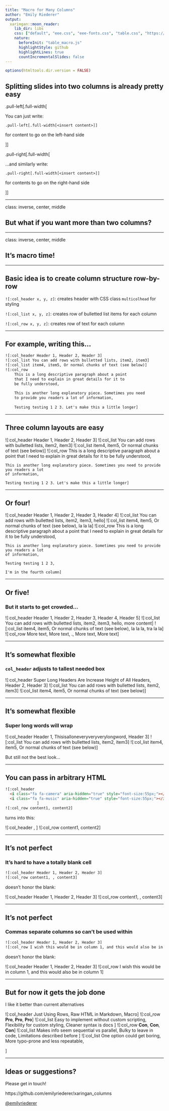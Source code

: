 ```yaml
---
title: "Macro for Many Columns"
author: "Emily Riederer"
output:
  xaringan::moon_reader:
    lib_dir: libs
    css: ["default", "eee.css", "eee-fonts.css", "table.css", "https://cdnjs.cloudflare.com/ajax/libs/font-awesome/4.7.0/css/font-awesome.min.css"]
    nature:
      beforeInit: "table_macro.js"
      highlightStyle: github
      highlightLines: true
      countIncrementalSlides: false
---
```


```r
options(htmltools.dir.version = FALSE)
```


## Splitting slides into two columns is already pretty easy

.pull-left[.full-width[ 

You can just write:

`.pull-left[.full-width[<insert content>]]` 

for content to go on the left-hand side

]]



.pull-right[.full-width[ 

...and similarly write:

`.pull-right[.full-width[<insert content>]]` 

for contents to go on the right-hand side

]]


---

class: inverse, center, middle

## But what if you want more than two columns?

---

class: inverse, center, middle

## It's macro time!

---

## Basic idea is to create column structure row-by-row

`![:col_header x, y, z]`: creates header with CSS class `multicolhead` for styling

`![:col_list x, y, z]`: creates row of bulletted list items for each column

`![:col_row x, y, z]`: creates row of text for each column

---

## For example, writing this...

````html
![:col_header Header 1, Header 2, Header 3]
![:col_list You can add rows with bulletted lists, item2, item3]
![:col_list item4, item5, Or normal chunks of text (see below)]
![:col_row 
    This is a long descriptive paragraph about a point 
    that I need to explain in great details for it to 
    be fully understood,
    
    This is another long explanatory piece. Sometimes you need 
    to provide you readers a lot of information,
    
    Testing testing 1 2 3. Let's make this a little longer]
````
---

## Three column layouts are easy

![:col_header Header 1, Header 2, Header 3]
![:col_list You can add rows with bulletted lists, item2, item3]
![:col_list item4, item5, Or normal chunks of text (see below)]
![:col_row 
    This is a long descriptive paragraph about a point that I need to explain in great details
    for it to be fully understood,
    
    This is another long explanatory piece. Sometimes you need to provide you readers a lot 
    of information,
    
    Testing testing 1 2 3. Let's make this a little longer]

---

## Or four!

![:col_header Header 1, Header 2, Header 3, Header 4]
![:col_list You can add rows with bulletted lists, item2, item3, hello]
![:col_list item4, item5, Or normal chunks of text (see below), la la la]
![:col_row 
    This is a long descriptive paragraph about a point that I need to explain in great details
    for it to be fully understood,
    
    This is another long explanatory piece. Sometimes you need to provide you readers a lot 
    of information,
    
    Testing testing 1 2 3,
    
    I'm in the fourth column]
    
---

## Or five!

### But it starts to get crowded...

![:col_header Header 1, Header 2, Header 3, Header 4, Header 5]
![:col_list You can add rows with bulletted lists, item2, item3, hello, more content]
![:col_list item4, item5, Or normal chunks of text (see below), la la la, tra la la]
![:col_row 
    More text,
    More text,
    .,
    More text,
    More text
]

---

## It's somewhat flexible

### `col_header` adjusts to tallest needed box

![:col_header Super Long Headers Are Increase Height of All Headers, Header 2, Header 3]
![:col_list You can add rows with bulletted lists, item2, item3]
![:col_list item4, item5, Or normal chunks of text (see below)]

---

## It's somewhat flexible

### Super long words will wrap

![:col_header Header 1, Thisisalloneveryveryverylongword, Header 3]
![:col_list You can add rows with bulletted lists, item2, item3]
![:col_list item4, item5, Or normal chunks of text (see below)]

But still not the best look...

---

## You can pass in arbitrary HTML

````html
![:col_header 
  <i class="fa fa-camera" aria-hidden="true" style="font-size:55px;"></i>,
  <i class="fa fa-music" aria-hidden="true" style="font-size:55px;"></i>
              ]
![:col_row content1, content2]
````

turns into this:

![:col_header 
  <i class="fa fa-camera" aria-hidden="true" style="font-size:55px;"></i>,
  <i class="fa fa-music" aria-hidden="true" style="font-size:55px;"></i>
              ]
![:col_row content1, content2]

---


## It's not perfect

### It's hard to have a totally blank cell

````html
![:col_header Header 1, Header 2, Header 3]
![:col_row content1, , content3]
````

doesn't honor the blank:

![:col_header Header 1, Header 2, Header 3]
![:col_row content1, , content3]

---

## It's not perfect

### Commas separate columns so can't be used within

````html
![:col_header Header 1, Header 2, Header 3]
![:col_row I wish this would be in column 1, and this would also be in column 1]
````

doesn't honor the blank:

![:col_header Header 1, Header 2, Header 3]
![:col_row I wish this would be in column 1, and this would also be in column 1]


---

## But for now it gets the job done

I like it better than current alternatives

![:col_header Just Using Rows, Raw HTML in Markdown, Macro]
![:col_row <b>Pro</b>, <b>Pro</b>, <b>Pro</b>]
![:col_list 
  Easy to implement without custom scripting,
  Flexibility for custom styling, 
  Cleaner syntax is docs 
]
![:col_row <b>Con</b>, <b>Con</b>, <b>Con</b>]
![:col_list 
  Makes info seem sequential vs parallel,
  Bulky to leave in code, 
  Limitations described before 
]
![:col_list 
  One option could get boring,
  More typo-prone and less repeatable, 
    
]

---

## Ideas or suggestions?

Please get in touch!

<i class="fa fa-github" aria-hidden="true" style="font-size:36px;"></i>
https://github.com/emilyriederer/xaringan_columns

<i class="fa fa-twitter" aria-hidden="true" style="font-size:36px;"></i>
[@emilyriederer](https://twitter.com/EmilyRiederer)